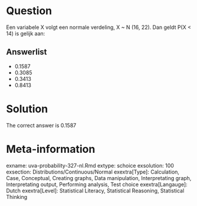 Question
========

Een variabele X volgt een normale verdeling, X ~ N (16, 22). Dan geldt P(X < 14) is gelijk aan: 

Answerlist
----------
* 0.1587
* 0.3085
* 0.3413
* 0.8413

Solution
========

The correct answer is  0.1587 

Meta-information
================
exname: uva-probability-327-nl.Rmd 
extype: schoice 
exsolution: 100 
exsection: Distributions/Continuous/Normal
exextra[Type]: Calculation, Case, Conceptual, Creating graphs, Data manipulation, Interpretating graph, Interpretating output, Performing analysis, Test choice 
exextra[Langauge]: Dutch 
exextra[Level]: Statistical Literacy, Statistical Reasoning, Statistical Thinking 
